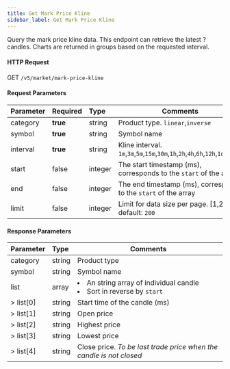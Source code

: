 ```yaml
---
title: Get Mark Price Kline
sidebar_label: Get Mark Price Kline
---
```


Query the mark price kline data. This endpoint can retrieve the latest ? candles. Charts are returned in groups based on the requested interval.

#### HTTP Request
GET `/v5/market/mark-price-kline`

#### Request Parameters
| Parameter | Required | Type | Comments|
|:----- |:-------|:-----|------|
|category |<b>true</b> |string |Product type. `linear`,`inverse`|
|symbol |<b>true</b> |string |Symbol name|
|interval |<b>true</b> |string |Kline interval. `1m`,`3m`,`5m`,`15m`,`30m`,`1h`,`2h`,`4h`,`6h`,`12h`,`1d`,`1w`,`1M`|
|start |false |integer |The start timestamp (ms), corresponds to the `start` of the array|
|end |false |integer |The end timestamp (ms), corresponds to the `start` of the array|
|limit |false |integer |Limit for data size per page. [1,200]. default: `200`|

#### Response Parameters
| Parameter | Type | Comments|
|:----- |:-----|----- |
|category |string |Product type |
|symbol |string |Symbol name |
|list |array |<li>An string array of individual candle</li><li>Sort in reverse by `start`</li>|
|> list[0] |string |Start time of the candle (ms) |
|> list[1] |string |Open price |
|> list[2] |string |Highest price |
|> list[3] |string |Lowest price |
|> list[4] |string |Close price. _To be last trade price when the candle is not closed_|
